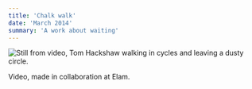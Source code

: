 ```yaml
---
title: 'Chalk walk'
date: 'March 2014'
summary: 'A work about waiting'
---
```


<Image
	src='/2014/chalk.jpg'
	width={700}
	height={300}
	alt='Still from video, Tom Hackshaw walking in cycles and leaving a dusty circle.'
	className='py-4'
/>

Video, made in collaboration at Elam.
